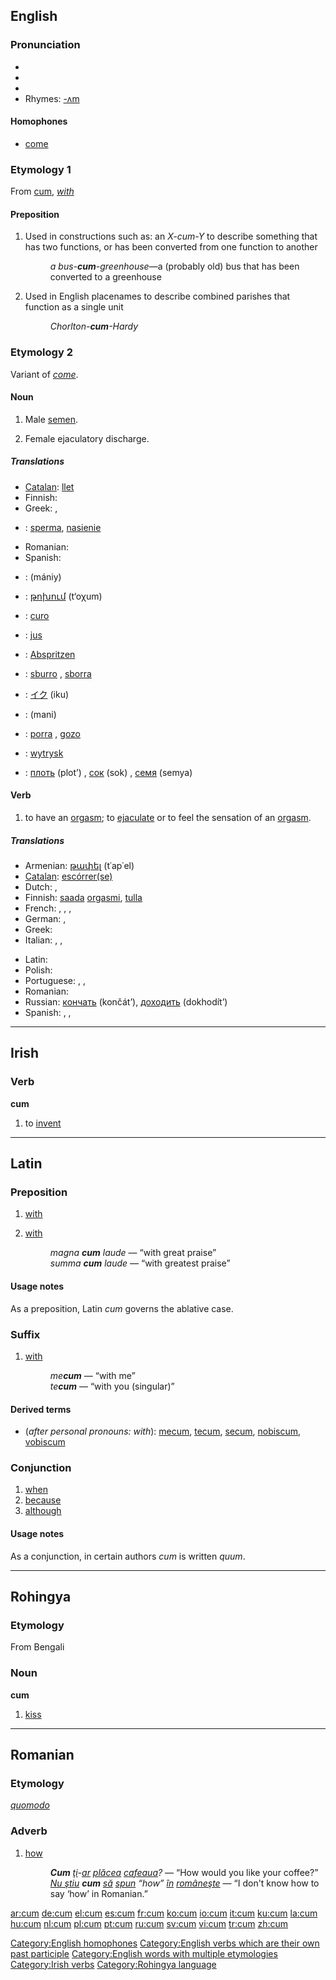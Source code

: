 {{see|cùm|cúm|cụm}}
==English==
{{rft}}

===Pronunciation===
*{{AHD|/kŭm/}}
*{{IPA|/kʌm/}}
*{{SAMPA|/kVm/}}
*Rhymes: [[Rhymes:English:-ʌm|-ʌm]]

====Homophones====
*[[come]]

===Etymology 1===
From {{L.}} [[#Latin|cum]], ''[[with]]''

====Preposition====
{{infl|en|preposition}}

# Used in constructions such as: an ''X-cum-Y'' to describe something that has two functions, or has been converted from one function to another
#:''a bus-'''cum'''-greenhouse''—a (probably old) bus that has been converted to a greenhouse
# Used in English placenames to describe combined parishes that function as a single unit
#:''Chorlton-'''cum'''-Hardy''

===Etymology 2===
Variant of ''[[come]]''.

====Noun====
{{en-noun|-}}

# {{slang}} Male [[semen]].
# {{slang}} Female ejaculatory discharge.

=====Translations=====
{{trans-top|male semen}}
*[[Catalan]]: [[llet]] {{f}}
* Finnish: {{t-|fi|sperma}}
*Greek: {{t-|el|χύσι|n|tr=chísi|sc=Grek}}, {{t-|el|χύσιμο|n|tr=chísimo|sc=Grek}}
*{{ttbc|Polish}}: [[sperma]], [[nasienie]]
* Romanian: {{t-|ro|sloboz|m}}
*Spanish: {{t+|es|leche|f}}
{{trans-bottom}}

{{trans-top|female ejaculatory discharge}}
{{trans-mid}}
{{trans-bottom}}

{{checktrans}}
{{trans-top|translations to be checked}}
*{{ttbc|Arabic}}: {{ARchar|[[منى]]}} (mániy)
*{{ttbc|Armenian}}: [[թոխում]] (t‘oχum)
*{{ttbc|Esperanto}}: [[curo]]
*{{ttbc|French}}: [[jus]] {{m}}
*{{ttbc|German}}: [[Abspritzen]] {{n}}
*{{ttbc|Italian}}: [[sburro]] {{m}}, [[sborra]] {{f}}
*{{ttbc|Japanese}}: [[イク]] (iku)
*{{ttbc|Persian}}: {{FAchar|[[منی]]}} (mani)
*{{ttbc|Portuguese}}: [[porra]] {{f}}, [[gozo]] {{m}}
*{{ttbc|Polish}}: [[wytrysk]]
*{{ttbc|Russian}}: [[плоть]] (plot’) {{f}}, [[сок]] (sok) {{m}}, [[семя]] (semya) {{n}}
{{trans-bottom}}

====Verb====
{{en-verb|cums|cumming|came|[[came]] or [[cum]]}}

# {{slang}} to have an [[orgasm]]; to [[ejaculate]] or to feel the sensation of an [[orgasm]].

=====Translations=====
{{trans-top|to have an orgasm; to ejaculate}}
*Armenian: [[թափել]] (t῾ap῾el)
*[[Catalan]]: [[escórrer|escórrer(se)]]
* Dutch: {{t-|nl|klaarkomen}}, {{t+|nl|komen}}
*Finnish: [[saada]] [[orgasmi]], [[tulla]]
* French: {{t+|fr|venir}}, {{t-|fr|juter}}, {{t-|fr|éjaculer}}, {{t+|fr|jouir}}
* German: {{t-|de|abspritzen}}, {{t+|de|kommen}}
*Greek: {{t|el|χύνω||tr=chíno|sc=Grek}}
* Italian: {{t+|it|venire}}, {{t+|it|eiaculare}}, {{t-|it|sborrare}}
{{trans-mid}}
* Latin: {{t-|la|eiaculare}}
* Polish: {{t-|pl|mieć wytrysk}}
* Portuguese: {{t-|pt|ejacular}}, {{t+|pt|gozar}}, {{t-|pt|esporrar}}
* Romanian: {{t-|ro|slobozi|alt=a slobozi}}
*Russian: [[кончать]] (končát’), [[доходить]] (dokhodít’)
* Spanish: {{t+|es|venir}}, {{t-|es|eyacular}}, {{t-|es|correrse}}
{{trans-bottom}}

[[Category:English homophones]]
[[Category:English verbs which are their own past participle]]
[[Category:English words with multiple etymologies]]

----

==Irish==

===Verb===
'''cum'''

# to [[invent]]

[[Category:Irish verbs]]

----

==Latin==

===Preposition===
{{infl|la|preposition|+ ablative}}

# [[with]]
# {{context|as a postpositive suffix after adjectives}} [[with]] <!-- Is this sense best classified as a suffix or a preposition? -->
#: ''magna '''cum''' laude'' — “with great praise”
#: ''summa '''cum''' laude'' — “with greatest praise”

====Usage notes====
As a preposition, Latin ''cum'' governs the ablative case.

===Suffix===
{{infl|la|suffix|cat=suffixes}}

# {{context|after personal pronouns}} [[with]]
#: ''me'''cum''''' — “with me”
#: ''te'''cum''''' — “with you (singular)”

====Derived terms====
* (''after personal pronouns: with''): [[mecum]], [[tecum]], [[secum]], [[nobiscum]], [[vobiscum]]

===Conjunction===
{{infl|la|conjunction|+ subjunctive}}

# [[when]]
# [[because]]
# [[although]]

====Usage notes====
As a conjunction, in certain authors ''cum'' is written ''quum''.

----

==Rohingya==

===Etymology===
From Bengali

===Noun===
'''cum'''

# [[kiss]]

[[Category:Rohingya language]]

----

==Romanian==

===Etymology===
{{L.|ro}} ''[[quomodo]]''

===Adverb===
{{ro-adv}}

# [[how]]
#:'''''Cum''' [[îţi|ţi]]-[[ar]] [[plăcea]] [[cafeaua]]?'' — “How would you like your coffee?”
#:''[[nu ştiu|Nu ştiu]] '''cum''' [[să]] [[spun]] “how” [[în]] [[româneşte]]'' — “I don't know how to say ‘how’ in Romanian.”

[[ar:cum]]
[[de:cum]]
[[el:cum]]
[[es:cum]]
[[fr:cum]]
[[ko:cum]]
[[io:cum]]
[[it:cum]]
[[ku:cum]]
[[la:cum]]
[[hu:cum]]
[[nl:cum]]
[[pl:cum]]
[[pt:cum]]
[[ru:cum]]
[[sv:cum]]
[[vi:cum]]
[[tr:cum]]
[[zh:cum]]